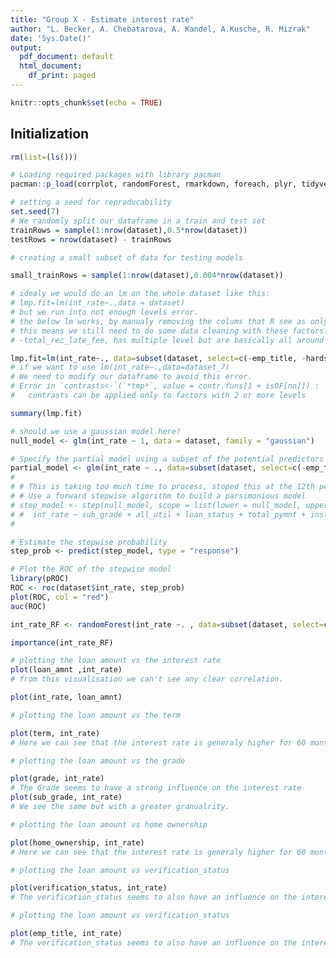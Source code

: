 ```yaml
---
title: "Group X - Estimate interest rate"
author: "L. Becker, A. Chebatarova, A. Kandel, A.Kusche, R. Mizrak"
date: 'Sys.Date()'
output:
  pdf_document: default
  html_document:
    df_print: paged
---
```


```r
knitr::opts_chunk$set(echo = TRUE)
```
## Initialization

```r
rm(list=(ls()))

# Loading required packages with library pacman
pacman::p_load(corrplot, randomForest, rmarkdown, foreach, plyr, tidyverse, magrittr, data.table, dplyr, tibble)
```


```r
# setting a seed for reproducability
set.seed(7)
# We randomly split our dataframe in a train and test set
trainRows = sample(1:nrow(dataset),0.5*nrow(dataset))
testRows = nrow(dataset) - trainRows

# creating a small subset of data for testing models

small_trainRows = sample(1:nrow(dataset),0.004*nrow(dataset))

```

<!-- ```{r} -->
<!-- # we can probably remove the 2 below lines -->
<!-- lm_func <- function(y) lm(int_rate ~., data = dataset) -->
<!-- lapply(dataset, lm_func) -->
<!-- ``` -->


```r
# idealy we would do an lm on the whole dataset like this:
# lmp.fit=lm(int_rate~.,data = dataset)
# but we run into not enough levels error.
# the below lm works, by manualy removing the colums that R see as only having 1 level
# this means we still need to do some data cleaning with these factors.
# -total_rec_late_fee, has multiple level but are basically all around 0

lmp.fit=lm(int_rate~., data=subset(dataset, select=c(-emp_title, -hardship_type, -issue_d, -desc, -title, -zip_code, -earliest_cr_line, -total_rec_late_fee, -last_pymnt_d, -next_pymnt_d, -last_credit_pull_d, -policy_code, -sec_app_earliest_cr_line, -deferral_term, -hardship_length, -debt_settlement_flag_date, -settlement_date)), na.action = na.exclude)
# if we want to use lm(int_rate~.,data=dataset_7)
# We need to modify our dataframe to avoid this error.
# Error in `contrasts<-`(`*tmp*`, value = contr.funs[1 + isOF[nn]]) : 
#   contrasts can be applied only to factors with 2 or more levels

summary(lmp.fit)
```

```r
# should we use a gaussian model here?
null_model <- glm(int_rate ~ 1, data = dataset, family = "gaussian")

# Specify the partial model using a subset of the potential predictors
partial_model <- glm(int_rate ~ ., data=subset(dataset, select=c(-emp_title, -hardship_type, -issue_d, -desc, -title, -zip_code, -earliest_cr_line, -total_rec_late_fee, -last_pymnt_d, -next_pymnt_d, -last_credit_pull_d, -policy_code, -sec_app_earliest_cr_line, -deferral_term, -hardship_length, -debt_settlement_flag_date, -settlement_date)), family = "gaussian")
# 
# # This is taking too much time to process, stoped this at the 12th perdictor.
# # Use a forward stepwise algorithm to build a parsimonious model
# step_model <- step(null_model, scope = list(lower = null_model, upper = partial_model), direction = "forward")
# #  int_rate ~ sub_grade + all_util + loan_status + total_pymnt + installment + initial_list_status + total_pymnt_inv + verification_status + loan_amnt + term + out_prncp_inv + inq_fi
# 

# Estimate the stepwise probability
step_prob <- predict(step_model, type = "response")

# Plot the ROC of the stepwise model
library(pROC)
ROC <- roc(dataset$int_rate, step_prob)
plot(ROC, col = "red")
auc(ROC)
```

```r

int_rate_RF <- randomForest(int_rate ~. , data=subset(dataset, select=c(-emp_title, -hardship_type, -issue_d, -desc, -title, -zip_code, -earliest_cr_line, -total_rec_late_fee, -last_pymnt_d, -next_pymnt_d, -last_credit_pull_d, -policy_code, -sec_app_earliest_cr_line, -deferral_term, -hardship_length, -debt_settlement_flag_date, -settlement_date)) , subset =  small_trainRows, importance=TRUE, do.trace = TRUE)

importance(int_rate_RF)

```

```r
# plotting the loan amount vs the interest rate
plot(loan_amnt ,int_rate)
# from this visualisation we can't see any clear correlation.

plot(int_rate, loan_amnt)

```

```r
# plotting the loan amount vs the term

plot(term, int_rate)
# Here we can see that the interest rate is generaly higher for 60 months loans and lower for 36 months loans.
```

```r
# plotting the loan amount vs the grade

plot(grade, int_rate)
# The Grade seems to have a strong influence on the interest rate
plot(sub_grade, int_rate)
# We see the same but with a greater granualrity. 

```

```r
# plotting the loan amount vs home ownership

plot(home_ownership, int_rate)
# Here we can see that the interest rate is generaly higher for 60 months loans and lower for 36 months loans.
```

```r
# plotting the loan amount vs verification_status

plot(verification_status, int_rate)
# The verification_status seems to also have an influence on the interest rate.

```

```r
# plotting the loan amount vs verification_status

plot(emp_title, int_rate)
# The verification_status seems to also have an influence on the interest rate.

```
